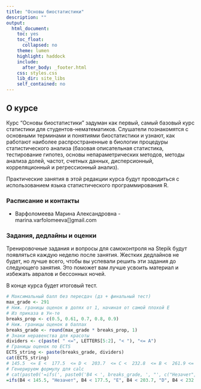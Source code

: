 ```yaml
---
title: "Основы биостатистики"
description: ""
output:
  html_document:
    toc: yes
    toc_float:
      collapsed: no
    theme: lumen
    highlight: haddock
    include:
      after_body: _footer.html
    css: styles.css
    lib_dir: site_libs
    self_contained: no
---
```

 
## О курсе

Курс "Основы биостатистики" задуман как первый, самый базовый курс статистики для студентов-нематематиков. Слушатели познакомятся с основными терминами и понятиями биостатистики и узнают, как работают наиболее распространенные в биологии процедуры статистического анализа (базовая описательная статистика, тестирование гипотез, основы непараметрических методов, методы анализа долей, частот, счетных данных, дисперсионный, корреляционный и регрессионный анализ).

Практические занятия в этой редакции курса будут проводиться с использованием языка статистического программирования R. 

### Расписание и контакты

- Варфоломеева Марина Александровна - marina.varfolomeeva[]gmail.com

### Задания, дедлайны и оценки

Тренировочные задания и вопросы для самоконтроля на Stepik будут появляться каждую неделю после занятия. Жестких дедлайнов не будет, но лучше всего, чтобы вы успевали решить эти задания до следующего занятия. Это поможет вам лучше усвоить материал и избежать авралов и бессонных ночей.

В конце курса будет итоговый тест.

```r
# Максимальный балл без пересдач (дз + финальный тест)
max_grade <- 291
# Ниж. границы оценок в долях от 1, начиная от самой плохой E
# Из приказа в Ун-те
breaks_prop <- c(0.5, 0.61, 0.7, 0.8, 0.9)
# Ниж. границы оценок в баллах
breaks_grade <- round(max_grade * breaks_prop, 1)
# Знаки неравенства для красоты
dividers <- c(paste( " <=", LETTERS[5:2], "< "), "<= A")
# Границы оценок по ECTS
ECTS_string <- paste(breaks_grade, dividers)
cat(ECTS_string)
# 145.5  <= E <  177.5  <= D <  203.7  <= C <  232.8  <= B <  261.9 <= A
# Генерируем формулу для calc
# cat(paste0('=ifs(', paste0('B4 < ', breaks_grade, ', "', c("Незачет", LETTERS[5:2]), collapse = '", '), '", B4 >= ', breaks_grade[5], ', "A")'))
=ifs(B4 < 145.5, "Незачет", B4 < 177.5, "E", B4 < 203.7, "D", B4 < 232.8, "C", B4 < 261.9, "B", B4 >= 261.9, "A")
```
